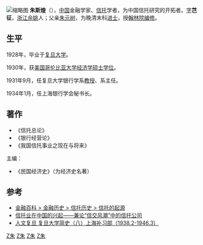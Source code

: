 {{no footnotes|time=2018-10-28T10:26:13+00:00}}
[[File:朱斯煌.jpg|缩略图]]
'''朱斯煌'''（{{bd|1907年||1985年|catIdx=Z朱}}），[[中国|中国]]金融学家、[[信托公司|信托]]学者，为中国信托研究的开拓者。[[表字|字]]'''芑征'''，[[浙江|浙江]][[余姚|余姚]]人；父亲[[朱元树|朱元树]]，为晚清末科[[进士|进士]]，授[[翰林院|翰林院]][[编修|编修]]。

==生平==
1928年，毕业于[[复旦大学|复旦大学]]。

1930年，获[[美国|美国]][[哥伦比亚大学|哥伦比亚大学]][[经济学|经济学]][[硕士|硕士]][[学位|学位]]。

1931年9月，任复旦大学银行学系[[教授|教授]]、系主任。

1934年1月，任上海银行学会秘书长。

==著作==

*《信托总论》
*《银行经营论》
*《我国信托事业之现在与将来》

主编：
*《民国经济史》（为经济史名著）

==参考==
* [http://www.chinavalue.net/wiki/showcontent.aspx?titleid=12586 金融百科 > 金融历史 > 信托历史 > 信托的起源] {{Wayback|url=http://www.chinavalue.net/wiki/showcontent.aspx?titleid=12586 |date=20201213111928 }}
* [https://web.archive.org/web/20070927212218/http://scholar.ilib.cn/Abstract.aspx?A=jdsyj200504006 信托业在中国的兴起——兼论“信交风潮”中的信托公司]
* [https://web.archive.org/web/20070929124601/http://www.rwfd.fudan.edu.cn/article.php?id=12126 人文复旦 复旦大学简史（八）上海补习部（1938.2-1946.3）]

[[Category:华人经济学家|Z朱]]
[[Category:复旦大学校友|Z朱]]
[[Category:哥伦比亚大学校友|Z朱]]
[[Category:余姚人|Z朱]]